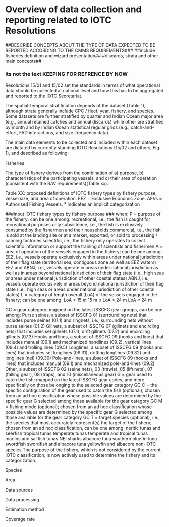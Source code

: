 # Overview of data collection and reporting related to IOTC Resolutions {#reporting}


##DESCRIBE CONCEPTS ABOUT THE TYPE OF DATA EXPECTED TO BE REPORTED ACCORDING TO THE CMMS REQUIREMENTS###
##include fisheries definition and wizard presentation##
#discards, strata and other main concepts##

### its not the text KEEPING FOR REFRENCE BY NOW####

 
Resolutions 15/01 and 15/02 set the standards in terms of what operational data should be collected at national level and how this has to be aggregated and reported to the IOTC Secretariat.

The spatial-temporal stratification depends of the dataset (Table 1), although strata generally include CPC / fleet, year, fishery, and species. Some datasets are further stratified by quarter and Indian Ocean major area (e.g., annual retained catches and annual discards) while other are stratified by month and by Indian Ocean statistical regular grids (e.g., catch-and-effort, FAD interactions, and size-frequency data).

The main data elements to be collected and included within each dataset are dictated by currently standing IOTC Resolutions (15/02 and others,  Fig. 1), and described as following:


Fisheries

The type of fishery derives from the combination of a) purpose, b) characteristics of the participating vessels, and c) their area of operation (consistent with the RAV requirements)(Table xx).


Table XX: proposed definitions of IOTC fishery types by fishery purpose, vessel size, and area of operation. EEZ = Exclusive Economic Zone. AFVs = Authorised Fishing Vessels. * indicates an implicit categorization

###input IOTC fishery types by fishery purpose ###
when: 
P = purpose of the fishery; can be one among:
	recreational, i.e., the fish is caught for recreational purposes only
	subsistence, i.e., the fish is exclusively consumed by the fishermen and their households
	commercial, i.e., the fish is sold at the landing site or at a market, exported, or sold to processing / canning factories
	scientific, i.e., the fishery only operates to collect scientific information or support the training of scientists and fishermen
A = area of operation of the vessels engaged in the fishery; can be one among: 
	EEZ, i.e., vessels operate exclusively within areas under national jurisdiction of their flag state (territorial sea, contiguous zone as well as EEZ waters)
	EEZ and ABNJ, i.e., vessels operate in areas under national jurisdiction as well as in areas beyond national jurisdiction of their flag state (i.e., high seas or areas under national jurisdiction of other coastal states)
	ABNJ, i.e., vessels operate exclusively in areas beyond national jurisdiction of their flag state (i.e., high seas or areas under national jurisdiction of other coastal states)
L = category of length overall (LoA) of the vessels engaged in the fishery; can be one among:
	LoA < 15 m
	15 m ≤ LoA < 24 m
	LoA ≥ 24 m
	
	
	
GC = gear category; mapped on the latest ISSCFG gear groups, can be one among:
	Purse seines, a subset of ISSCFG 01 (surrounding nets) that includes purse seines (01.1) and ringnets, i.e., surrounding nets without purse seines (01.2)
	Gillnets, a subset of ISSCFG 07 (gillnets and encircling nets) that includes set gillnets (07.1), drift gillnets (07.2) and encircling gillnets (07.3)
	Hooks and lines, a subset of ISSCFG 09 (hooks and lines) that includes manual (09.1) and mechanized handlines (09.2), vertical lines (09.4) and trolling lines (09.5)
	Longlines, a subset of ISSCFG 09 (hooks and lines) that  includes set longlines (09.31), drifting longlines (09.32) and longlines (nei) (09.39)
	Pole-and-lines, a subset of ISSCFG 09 (hooks and lines) that includes manual (09.1) and mechanized pole-and-lines (09.2)
	Other, a subset of ISSCFG 02 (seine nets), 03 (trawls), 05 (lift nets), 07 (falling gear), 08 (traps), and 10 (miscellaneous gear)
G = gear used to catch the fish; mapped on the latest ISSCFG gear codes, and more specifically on those belonging to the selected gear category GC
C = the specific configuration of the gear used to catch the fish (optional); chosen from an ad hoc classification whose possible values are determined by the specific gear G selected among those available for the gear category GC
M = fishing mode (optional); chosen from an ad hoc classification whose possible values are determined by the specific gear G selected among those available for the gear category GC
T = target species (optional), i.e., the species that most accurately represent(s) the target of the fishery; chosen from an ad hoc classification, can be one among:
	neritic tunas and seerfish
	tropical tunas
	temperate tunas
	temperate and tropical tunas
	marlins and sailfish
	tunas NEI
	sharks
	albacore tuna
	southern bluefin tuna
	swordfish
	swordfish and albacore tuna
	yellowfin and albacore
	non-IOTC species
The purpose of the fishery, which is not considered by the current IOTC classification, is now actively used to determine the fishery and its categorization.






Species

Area

Data sources

Data processing

Estimation method

Coverage rate